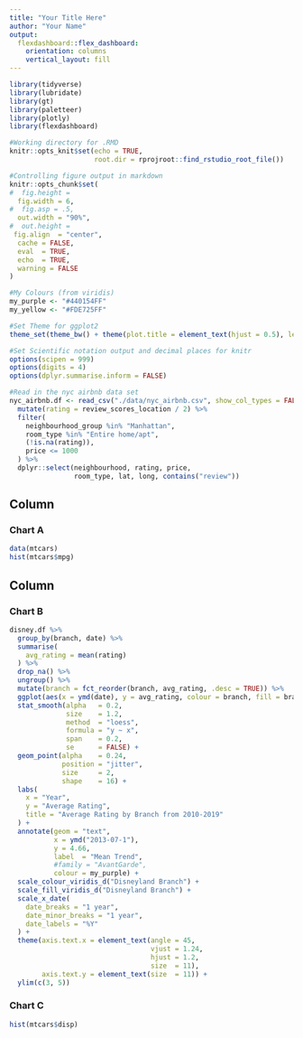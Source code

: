 ```yaml
---
title: "Your Title Here"
author: "Your Name"
output: 
  flexdashboard::flex_dashboard:
    orientation: columns
    vertical_layout: fill
---
```


```r
library(tidyverse)
library(lubridate)
library(gt)
library(paletteer)
library(plotly)
library(flexdashboard)

#Working directory for .RMD
knitr::opts_knit$set(echo = TRUE,
                     root.dir = rprojroot::find_rstudio_root_file())

#Controlling figure output in markdown
knitr::opts_chunk$set(
#  fig.height =   
  fig.width = 6,
#  fig.asp = .5,
  out.width = "90%",
#  out.height = 
 fig.align  = "center",
  cache = FALSE,
  eval  = TRUE,
  echo  = TRUE,
  warning = FALSE
)

#My Colours (from viridis)
my_purple <- "#440154FF"
my_yellow <- "#FDE725FF"

#Set Theme for ggplot2
theme_set(theme_bw() + theme(plot.title = element_text(hjust = 0.5), legend.position = "bottom"))

#Set Scientific notation output and decimal places for knitr
options(scipen = 999)
options(digits = 4)
options(dplyr.summarise.inform = FALSE)
```


```r
#Read in the nyc airbnb data set
nyc_airbnb.df <- read_csv("./data/nyc_airbnb.csv", show_col_types = FALSE) %>%
  mutate(rating = review_scores_location / 2) %>%
  filter(
    neighbourhood_group %in% "Manhattan",
    room_type %in% "Entire home/apt",
    (!is.na(rating)),
    price <= 1000
  ) %>%
  dplyr::select(neighbourhood, rating, price,
                room_type, lat, long, contains("review"))
```

Column {data-width=650}
-----------------------------------------------------------------------

### Chart A

```r
data(mtcars)
hist(mtcars$mpg)
```

Column {data-width=350}
-----------------------------------------------------------------------

### Chart B

```r
disney.df %>%
  group_by(branch, date) %>%
  summarise(
    avg_rating = mean(rating)
  ) %>%
  drop_na() %>%
  ungroup() %>%
  mutate(branch = fct_reorder(branch, avg_rating, .desc = TRUE)) %>%
  ggplot(aes(x = ymd(date), y = avg_rating, colour = branch, fill = branch)) +
  stat_smooth(alpha   = 0.2, 
              size    = 1.2, 
              method  = "loess",
              formula = "y ~ x",
              span    = 0.2,
              se      = FALSE) +
  geom_point(alpha    = 0.24, 
             position = "jitter",
             size     = 2, 
             shape    = 16) +
  labs(
    x = "Year",
    y = "Average Rating",
    title = "Average Rating by Branch from 2010-2019"
  ) + 
  annotate(geom = "text",
           x = ymd("2013-07-1"), 
           y = 4.66,
           label  = "Mean Trend",
           #family = "AvantGarde",
           colour = my_purple) +
  scale_colour_viridis_d("Disneyland Branch") +
  scale_fill_viridis_d("Disneyland Branch") +
  scale_x_date(
    date_breaks = "1 year",
    date_minor_breaks = "1 year",
    date_labels = "%Y"
  ) +
  theme(axis.text.x = element_text(angle = 45,
                                   vjust = 1.24,
                                   hjust = 1.2,
                                   size  = 11),
        axis.text.y = element_text(size  = 11)) +
  ylim(c(3, 5))
```

### Chart C

```r
hist(mtcars$disp)
```

